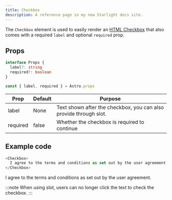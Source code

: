 ```yaml
---
title: Checkbox
description: A reference page in my new Starlight docs site.
---
```


The `Checkbox` element is used to easily render an [HTML Checkbox](https://www.w3schools.com/tags/att_input_type_checkbox.asp) that also comes with a required `label` and optional `required` prop.

## Props
```ts
interface Props {
  label?: string
  required?: boolean
}

const { label, required } = Astro.props
```

| Prop | Default | Purpose |
| ----------- | ----------- | ----------- |
| label | None | Text shown after the checkbox, you can also provide through slot. |
| required | false | Whether the checkbox is required to continue |

## Example code
```js title="index.astro"
<Checkbox>
  I agree to the terms and conditions as set out by the user agreement.
</Checkbox>
```

<Showcase>
  <Checkbox>
    I agree to the terms and conditions as set out by the user agreement.
  </Checkbox>
</Showcase>

:::note
When using slot, users can no longer click the text to check the checkbox.
:::
